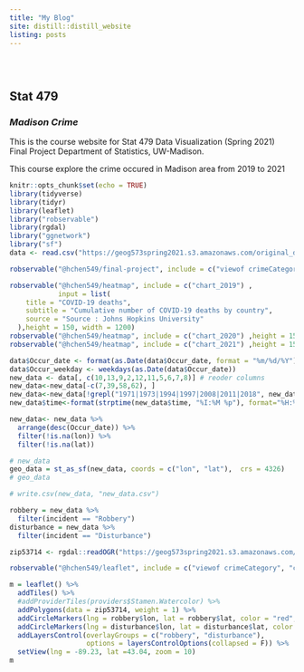 ```yaml
---
title: "My Blog"
site: distill::distill_website
listing: posts
---
```


<div class="row" style="padding-top: 30px;">
<div class="col-sm-8">

# **Stat 479**

### *Madison Crime* {style="padding-top: 0px;"}

This is the course website for Stat 479 Data Visualization (Spring 2021) Final Project Department of Statistics, UW-Madison.


This course explore the crime occured in Madison area from 2019 to 2021



</div>
<div class="col-sm-4">


</div>
</div>

```r
knitr::opts_chunk$set(echo = TRUE)
library(tidyverse)
library(tidyr)
library(leaflet)
library("robservable")
library(rgdal)
library("ggnetwork")
library("sf")
data <- read.csv("https://geog573spring2021.s3.amazonaws.com/original_dataset.csv")
```


```r
robservable("@hchen549/final-project", include = c("viewof crimeCategory","viewof chosenDate", "crimePlot"),height = 800)
```



```r
robservable("@hchen549/heatmap", include = c("chart_2019") ,
            input = list(
    title = "COVID-19 deaths",
    subtitle = "Cumulative number of COVID-19 deaths by country",
    source = "Source : Johns Hopkins University"
  ),height = 150, width = 1200)
robservable("@hchen549/heatmap", include = c("chart_2020") ,height = 150, width = 1200)
robservable("@hchen549/heatmap", include = c("chart_2021") ,height = 150, width = 1200)
```


```r
data$Occur_date <- format(as.Date(data$Occur_date, format = "%m/%d/%Y"), "%Y-%m-%d")
data$Occur_weekday <- weekdays(as.Date(data$Occur_date))
new_data <- data[, c(10,13,9,2,12,11,5,6,7,8)] # reoder columns
new_data<-new_data[-c(7,39,58,62), ]
new_data<-new_data[!grepl("1971|1973|1994|1997|2008|2011|2018", new_data$Occur_date),]
new_data$time<-format(strptime(new_data$time, "%I:%M %p"), format="%H:%M")

new_data<- new_data %>% 
  arrange(desc(Occur_date)) %>%
  filter(!is.na(lon)) %>%
  filter(!is.na(lat))

# new_data
geo_data = st_as_sf(new_data, coords = c("lon", "lat"),  crs = 4326)
# geo_data

# write.csv(new_data, "new_data.csv")
```

```r
robbery = new_data %>%
  filter(incident == "Robbery")
disturbance = new_data %>%
  filter(incident == "Disturbance")
```

```r
zip53714 <- rgdal::readOGR("https://geog573spring2021.s3.amazonaws.com/US_ZC_53714.geojson")

```

```r
robservable("@hchen549/leaflet", include = c("viewof crimeCategory", "crimeMap"),height = 800, width = 600)
```




```r
m = leaflet() %>%
  addTiles() %>%
  #addProviderTiles(providers$Stamen.Watercolor) %>%
  addPolygons(data = zip53714, weight = 1) %>%
  addCircleMarkers(lng = robbery$lon, lat = robbery$lat, color = "red", radius = 0.5, group = "robbery") %>%
  addCircleMarkers(lng = disturbance$lon, lat = disturbance$lat, color = "blue", radius = 0.5, group = "disturbance") %>%
  addLayersControl(overlayGroups = c("robbery", "disturbance"),
                   options = layersControlOptions(collapsed = F)) %>%
  setView(lng = -89.23, lat =43.04, zoom = 10)
m
```

